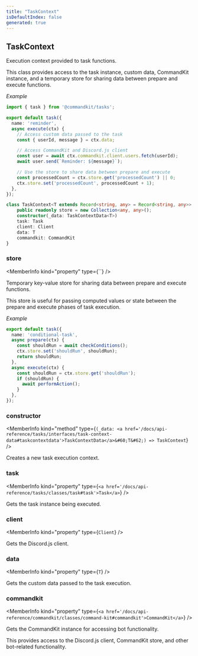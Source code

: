 ```yaml
---
title: "TaskContext"
isDefaultIndex: false
generated: true
---
```



<!-- This file was generated from the CommandKit source. Do not modify. Instead, re-run the "docgen" script -->


## TaskContext

<GenerationInfo sourceFile="packages/tasks/src/context.ts" sourceLine="48" packageName="@commandkit/tasks" />

Execution context provided to task functions.

This class provides access to the task instance, custom data, CommandKit instance,
and a temporary store for sharing data between prepare and execute functions.



*Example*

```ts
import { task } from '@commandkit/tasks';

export default task({
  name: 'reminder',
  async execute(ctx) {
    // Access custom data passed to the task
    const { userId, message } = ctx.data;

    // Access CommandKit and Discord.js client
    const user = await ctx.commandkit.client.users.fetch(userId);
    await user.send(`Reminder: ${message}`);

    // Use the store to share data between prepare and execute
    const processedCount = ctx.store.get('processedCount') || 0;
    ctx.store.set('processedCount', processedCount + 1);
  },
});
```

```ts title="Signature"
class TaskContext<T extends Record<string, any> = Record<string, any>> {
    public readonly store = new Collection<any, any>();
    constructor(_data: TaskContextData<T>)
    task: Task
    client: Client
    data: T
    commandkit: CommandKit
}
```

<div className="members-wrapper">

### store

<MemberInfo kind="property" type={``}   />

Temporary key-value store for sharing data between prepare and execute functions.

This store is useful for passing computed values or state between the prepare
and execute phases of task execution.



*Example*

```ts
export default task({
  name: 'conditional-task',
  async prepare(ctx) {
    const shouldRun = await checkConditions();
    ctx.store.set('shouldRun', shouldRun);
    return shouldRun;
  },
  async execute(ctx) {
    const shouldRun = ctx.store.get('shouldRun');
    if (shouldRun) {
      await performAction();
    }
  },
});
```
### constructor

<MemberInfo kind="method" type={`(_data: <a href='/docs/api-reference/tasks/interfaces/task-context-data#taskcontextdata'>TaskContextData</a>&#60;T&#62;) => TaskContext`}   />

Creates a new task execution context.
### task

<MemberInfo kind="property" type={`<a href='/docs/api-reference/tasks/classes/task#task'>Task</a>`}   />

Gets the task instance being executed.
### client

<MemberInfo kind="property" type={`Client`}   />

Gets the Discord.js client.
### data

<MemberInfo kind="property" type={`T`}   />

Gets the custom data passed to the task execution.
### commandkit

<MemberInfo kind="property" type={`<a href='/docs/api-reference/commandkit/classes/command-kit#commandkit'>CommandKit</a>`}   />

Gets the CommandKit instance for accessing bot functionality.

This provides access to the Discord.js client, CommandKit store, and other
bot-related functionality.


</div>

